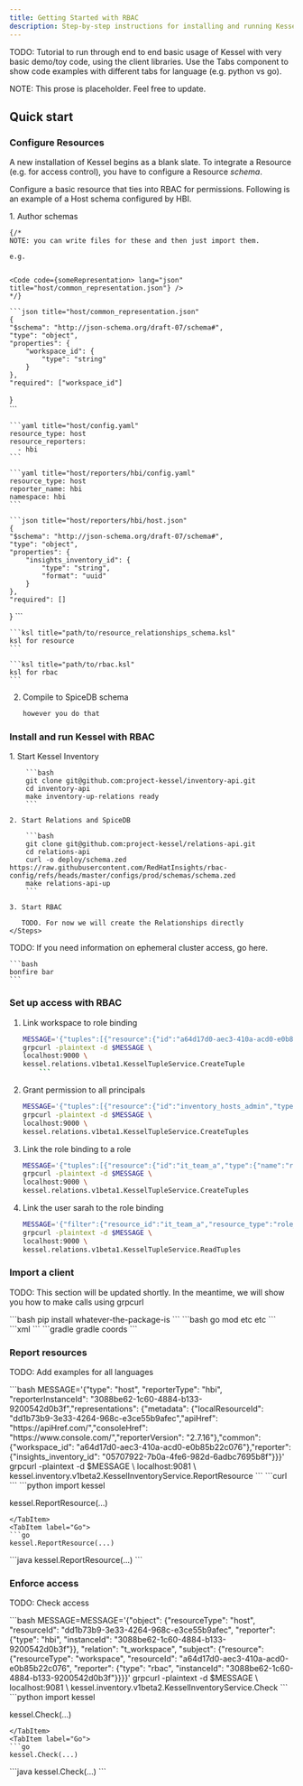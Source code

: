 ```yaml
---
title: Getting Started with RBAC
description: Step-by-step instructions for installing and running Kessel with your first managed and access controlled resource.
---
```



TODO: Tutorial to run through end to end basic usage of Kessel with very basic demo/toy code, using the client libraries.
Use the Tabs component to show code examples with different tabs for language (e.g. python vs go).

NOTE: This prose is placeholder. Feel free to update.

## Quick start

### Configure Resources

A new installation of Kessel begins as a blank slate. To integrate a Resource (e.g. for access control), you have to configure a Resource _schema_.

Configure a basic resource that ties into RBAC for permissions. Following is an example of a Host schema configured by HBI.

<Steps>
1. Author schemas

    {/* 
    NOTE: you can write files for these and then just import them.

    e.g.


    <Code code={someRepresentation> lang="json" title="host/common_representation.json"} />
    */}

    ```json title="host/common_representation.json"
    {
    "$schema": "http://json-schema.org/draft-07/schema#",
    "type": "object",
    "properties": {
        "workspace_id": {
            "type": "string"
        }
    },
    "required": ["workspace_id"]
   }    
    ```

    ```yaml title="host/config.yaml"
    resource_type: host
    resource_reporters:
      - hbi
    ```

    ```yaml title="host/reporters/hbi/config.yaml"
    resource_type: host
    reporter_name: hbi
    namespace: hbi
    ```

    ```json title="host/reporters/hbi/host.json"
    {
    "$schema": "http://json-schema.org/draft-07/schema#",
    "type": "object",
    "properties": {
        "insights_inventory_id": {
            "type": "string",
            "format": "uuid"
        }
    },
    "required": []
   }
    ```

    ```ksl title="path/to/resource_relationships_schema.ksl"
    ksl for resource
    ```

    ```ksl title="path/to/rbac.ksl"
    ksl for rbac
    ```
2. Compile to SpiceDB schema

    ```bash
    however you do that
    ```
</Steps>

### Install and run Kessel with RBAC

<Tabs>
  <TabItem label="Docker compose">
    <Steps>
    1. Start Kessel Inventory

        ```bash
        git clone git@github.com:project-kessel/inventory-api.git
        cd inventory-api
        make inventory-up-relations ready
        ```

    2. Start Relations and SpiceDB

        ```bash
        git clone git@github.com:project-kessel/relations-api.git
        cd relations-api
        curl -o deploy/schema.zed https://raw.githubusercontent.com/RedHatInsights/rbac-config/refs/heads/master/configs/prod/schemas/schema.zed
        make relations-api-up 
        ```
      
    3. Start RBAC

       TODO. For now we will create the Relationships directly
    </Steps>

  </TabItem>
  
  <TabItem label="bonfire">
    <Aside title="Red Hatter?">
    TODO: If you need information on ephemeral cluster access, go here.
    </Aside>

    ```bash
    bonfire bar
    ```
  </TabItem>
</Tabs>

### Set up access with RBAC

<Steps>

1. Link workspace to role binding
    ```bash
    MESSAGE='{"tuples":[{"resource":{"id":"a64d17d0-aec3-410a-acd0-e0b85b22c076","type":{"name":"workspace","namespace":"rbac"}},"relation":"binding","subject":{"subject":{"id":"it_team_a","type":{"name":"role_binding","namespace":"rbac"}}}}]}'
    grpcurl -plaintext -d $MESSAGE \
	localhost:9000 \
	kessel.relations.v1beta1.KesselTupleService.CreateTuple
        ```
2. Grant permission to all principals
    ```bash
    MESSAGE='{"tuples":[{"resource":{"id":"inventory_hosts_admin","type":{"name":"role","namespace":"rbac"}},"relation":"inventory_hosts_read","subject":{"subject":{"id":"*","type":{"name":"principal","namespace":"rbac"}}}}]}'
    grpcurl -plaintext -d $MESSAGE \
	localhost:9000 \
	kessel.relations.v1beta1.KesselTupleService.CreateTuples
    ```
3. Link the role binding to a role
    ```bash
    MESSAGE='{"tuples":[{"resource":{"id":"it_team_a","type":{"name":"role_binding","namespace":"rbac"}},"relation":"role","subject":{"subject":{"id":"inventory_hosts_admin","type":{"name":"role","namespace":"rbac"}}}}]}'
    grpcurl -plaintext -d $MESSAGE \
	localhost:9000 \
	kessel.relations.v1beta1.KesselTupleService.CreateTuples
    ```
4. Link the user sarah to the role binding
    ```bash
    MESSAGE='{"filter":{"resource_id":"it_team_a","resource_type":"role_binding","resource_namespace":"rbac","relation":"subject","subject_filter":{"subject_type":"principal","subject_namespace":"rbac","subject_id":"sarah"}}}'    
    grpcurl -plaintext -d $MESSAGE \
	localhost:9000 \
	kessel.relations.v1beta1.KesselTupleService.ReadTuples
    ```

</Steps>

### Import a client

TODO: This section will be updated shortly. 
In the meantime, we will show you how to make calls using grpcurl

<Tabs syncKey="language">
  <TabItem label="Python">
  ```bash
  pip install whatever-the-package-is
  ```
  </TabItem>
  <TabItem label="Go">
  ```bash
  go mod etc etc
  ```
  </TabItem>
  <TabItem label="Java (Maven)">
  ```xml
  <maven coords></maven coords>
  ```
  </TabItem>
  <TabItem label="Java (Gradle)">
  ```gradle
  gradle coords
  ```
  </TabItem>
</Tabs>

### Report resources

TODO: Add examples for all languages

<Tabs syncKey="language">
  <TabItem label="grpcurl">
  ```bash
  MESSAGE='{"type": "host", "reporterType": "hbi", "reporterInstanceId": "3088be62-1c60-4884-b133-9200542d0b3f","representations": {"metadata": {"localResourceId": "dd1b73b9-3e33-4264-968c-e3ce55b9afec","apiHref": "https://apiHref.com/","consoleHref": "https://www.console.com/","reporterVersion": "2.7.16"},"common": {"workspace_id": "a64d17d0-aec3-410a-acd0-e0b85b22c076"},"reporter": {"insights_inventory_id": "05707922-7b0a-4fe6-982d-6adbc7695b8f"}}}'
  grpcurl -plaintext -d $MESSAGE \
localhost:9081 \
kessel.inventory.v1beta2.KesselInventoryService.ReportResource
  ```
  </TabItem>
  <TabItem label="curl">
  ```curl
  ```
  </TabItem>
  <TabItem label="Python">
  ```python
  import kessel

  kessel.ReportResource(...)
  ```
  </TabItem>
  <TabItem label="Go">
  ```go
  kessel.ReportResource(...)
  ```
  </TabItem>
  <TabItem label="Java">
  ```java
  kessel.ReportResource(...)
  ```
  </TabItem>
</Tabs>

### Enforce access

TODO: Check access

<Tabs syncKey="language">
  <TabItem label="grpcurl">
  ```bash
  MESSAGE=MESSAGE='{"object": {"resourceType": "host", "resourceId": "dd1b73b9-3e33-4264-968c-e3ce55b9afec", "reporter": {"type": "hbi", "instanceId": "3088be62-1c60-4884-b133-9200542d0b3f"}}, "relation": "t_workspace", "subject": {"resource": {"resourceType": "workspace", "resourceId": "a64d17d0-aec3-410a-acd0-e0b85b22c076", "reporter": {"type": "rbac", "instanceId": "3088be62-1c60-4884-b133-9200542d0b3f"}}}}'
  grpcurl -plaintext -d $MESSAGE \                                                                   
localhost:9081 \
kessel.inventory.v1beta2.KesselInventoryService.Check
  ```
  </TabItem>
  <TabItem label="curl">
  </TabItem>
  <TabItem label="Python">
  ```python
  import kessel

  kessel.Check(...)
  ```
  </TabItem>
  <TabItem label="Go">
  ```go
  kessel.Check(...)
  ```
  </TabItem>
  <TabItem label="Java">
  ```java
  kessel.Check(...)
  ```
  </TabItem>
</Tabs>

